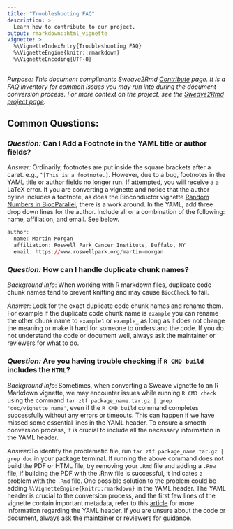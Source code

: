 ```yaml
---
title: "Troubleshooting FAQ"
description: >
  Learn how to contribute to our project.
output: rmarkdown::html_vignette
vignette: >
  %\VignetteIndexEntry{Troubleshooting FAQ}
  %\VignetteEngine{knitr::rmarkdown}
  %\VignetteEncoding{UTF-8}
---
```


*Purpose: This document compliments Sweave2Rmd [Contribute](https://bioconductor.github.io/sweave2rmd/articles/contribute.html) 
page. It is a FAQ inventory for common issues you may run into during the 
document conversion process. For more context on the project, see the 
[Sweave2Rmd project page](https://bioconductor.github.io/sweave2rmd/index.html).* 

## Common Questions: 

### *Question:* Can I Add a Footnote in the YAML title or author fields? 

*Answer:* Ordinarily, footnotes are put inside the square brackets after a caret.
e.g., `^[This is a footnote.]`. However, due to a bug, footnotes in the YAML 
title or author fields no longer run. If attempted, you will receive a a LaTeX 
error. If you are converting a vignette and notice that the author byline 
includes a footnote, as does the Bioconductor vignette [Random Numbers in BiocParallel](https://docplayer.net/228745333-Random-numbers-in-biocparallel.html), 
there is a work around. In the YAML, add three drop down lines for the author. 
Include all or a combination of the following: name, affiliation, and email. See
below. 

```r
author:
  name: Martin Morgan
  affiliation: Roswell Park Cancer Institute, Buffalo, NY
  email: https://www.roswellpark.org/martin-morgan
``` 

### *Question:* How can I handle duplicate chunk names?
*Background info*: When working with R markdown files, duplicate code chunk
names tend to prevent knitting and may cause `BiocCheck` to fail.

*Answer*: Look for the exact duplicate code chunk names and rename them. For
example if the duplicate code chunk name is `example` you can rename the other
chunk name to `example1` or `example_` as long as it does not change the meaning
or make it hard for someone to understand the code. If you do not understand the
code or document well, always ask the maintainer or reviewers for what to do.

### *Question:* Are you having trouble checking if `R CMD build` includes the `HTML`?
*Background info*: Sometimes, when converting a Sweave vignette to an R Markdown vignette,
we may encounter issues while running `R CMD check` using the command `tar ztf
package_name.tar.gz | grep 'doc/vignette_name'`, even if the `R CMD build`
command completes successfully without any errors or timeouts. This can happen
if we have missed some essential lines in the YAML header. To ensure a smooth
conversion process, it is crucial to include all the necessary information in
the YAML header.

*Answer*:To identify the problematic file, run `tar ztf package_name.tar.gz | grep doc`
in your package terminal. If running the above command does not build the PDF or
HTML file, try removing your `.Rmd` file and adding a `.Rnw` file, if building
the PDF with the .Rnw file is successful, it indicates a problem with the `.Rmd`
file. One possible solution to the problem could be adding
`%\VignetteEngine{knitr::rmarkdown}` in the YAML header. The YAML header is
crucial to the conversion process, and the first few lines of the vignette
contain important metadata, refer to this
[article](https://r-pkgs.org/vignettes.html#metadata) for more information
regarding the YAML header. If you are unsure about the code or document, always
ask the maintainer or reviewers for guidance.
 
 
